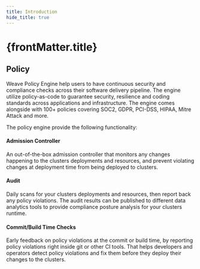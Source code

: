 ```yaml
---
title: Introduction
hide_title: true
---
```



<h1>
  {frontMatter.title} <TierLabel tiers="Enterprise" />
</h1>

## Policy

Weave Policy Engine help users to have continuous security and compliance checks across their software delivery pipeline. The engine utilize policy-as-code to guarantee security, resilience and coding standards across applications and infrastructure. The engine comes alongside with 100+ policies covering SOC2, GDPR, PCI-DSS, HIPAA, Mitre Attack and more. 

The policy engine provide the following functionality: 
<h4>Admission Controller</h4>
An out-of-the-box admission controller that monitors any changes happening to the clusters deployments and resources, and prevent violating changes at deployment time from being deployed to clusters.
<h4>Audit</h4>
Daily scans for your clusters deployments and resources, then report back any policy violations. The audit results can be published to different data analytics tools to provide compliance posture analysis for your clusters runtime. 
<h4>Commit/Build Time Checks</h4>
Early feedback on policy violations at the commit or build time, by reporting policy violations right inside git or other CI tools. That helps developers and operators detect policy violations and fix them before they deploy their changes to the clusters. 
